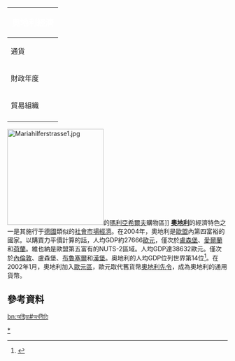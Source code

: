 {| border=1 cellspacing=0  cellpadding=4 width=320 style="float:right; border:1px solid gray; border-collapse:collapse; font-size:90%; margin:0 0 .5em 1em;"
!align="center" bgcolor="#668c73" style="color:white" colspan="3"|<big>奧地利經濟</big>
|-
!align="left" valign="top"|通貨
|colspan="2" valign="top"| [[歐元|歐元]]
|-
!align="left" valign="top" style="width:100px"|財政年度
|colspan="2" valign="top"|公历年
|-
!align="left" valign="top"|貿易組織
|colspan="2" valign="top"|[[歐盟|EU]]、[[世界貿易組織|WTO]]、[[经济合作发展组织|OECD]]
|-
|}
[[File:Mariahilferstrasse1.jpg|220px]]的[[瑪利亞希爾夫|瑪利亞希爾夫]]購物區]]
'''[[奧地利|奧地利]]'''的經濟特色之一是其施行于[[德國|德國]]類似的[[社會市場經濟|社會市場經濟]]。在2004年，奧地利是[[歐盟|歐盟]]內第四富裕的國家。以購買力平價計算的話，人均GDP約27666[[歐元|歐元]]，僅次於[[盧森堡|盧森堡]]、[[愛爾蘭|愛爾蘭]]和[[荷蘭|荷蘭]]。維也納是歐盟第五富有的NUTS-2區域。人均GDP達38632歐元。僅次於[[內倫敦|內倫敦]]、盧森堡、[[布魯塞爾|布魯塞爾]]和[[漢堡|漢堡]]。奥地利的人均GDP位列世界第14位<ref name=imf2>{{cite web|url=http://www.imf.org/external/pubs/ft/weo/2009/01/weodata/weorept.aspx?sy=2006&ey=2009&scsm=1&ssd=1&sort=country&ds=.&br=1&c=122&s=NGDPD%2CNGDPDPC%2CPPPGDP%2CPPPPC%2CLP&grp=0&a=&pr.x=60&pr.y=5|title=Austria|publisher=International Monetary Fund|access-date=22 April 2009|archive-date=2020-11-22|archive-url=https://web.archive.org/web/20201122133855/https://www.imf.org/external/pubs/ft/weo/2009/01/weodata/weorept.aspx?sy=2006&ey=2009&scsm=1&ssd=1&sort=country&ds=.&br=1&c=122&s=NGDPD,NGDPDPC,PPPGDP,PPPPC,LP&grp=0&a=&pr.x=60&pr.y=5|dead-url=no}}</ref>。在2002年1月，奧地利加入[[歐元區|歐元區]]，歐元取代舊貨幣[[奧地利先令|奧地利先令]]，成為奧地利的通用貨幣。
== 參考資料 ==
{{Reflist|30em}}
{{欧洲题目|经济}}

[[Category:奧地利經濟|*]]

[[bn:অস্ট্রিয়া#অর্থনীতি|bn:অস্ট্রিয়া#অর্থনীতি]]
